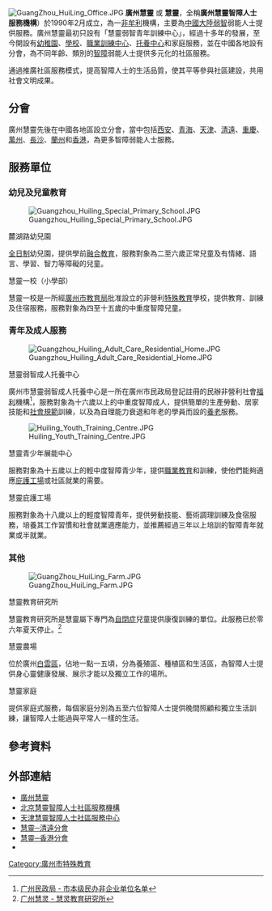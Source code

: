 [[File:GuangZhou_HuiLing_Office.JPG|thumb]]
'''廣州慧靈''' 或 '''慧靈'''，全稱'''廣州慧靈智障人士服務機構'''）於1990年2月成立，為一[[非牟利|非牟利]]機構，主要為[[中國大陸|中國大陸]][[弱智|弱智]]弱能人士提供服務。廣州慧靈最初只設有「慧靈弱智青年訓練中心」，經過十多年的發展，至今開設有[[幼稚園|幼稚園]]、[[學校|學校]]、[[職業訓練中心|職業訓練中心]]、[[托養中心|托養中心]]和家庭服務，並在中國各地設有分會，為不同年齡、類別的[[智障|智障]]弱能人士提供多元化的社區服務。

通過推廣社區服務模式，提高智障人士的生活品質，使其平等參與社區建設，共用社會文明成果。

==分會==
廣州慧靈先後在中國各地區設立分會，當中包括[[西安|西安]]、[[青海|青海]]、[[天津|天津]]、[[清遠|清遠]]、[[重慶|重慶]]、[[萬州|萬州]]、[[長沙|長沙]]、[[蘭州|蘭州]]和[[香港|香港]]，為更多智障弱能人士服務。

==服務單位==
===幼兒及兒童教育===
[[File:Guangzhou_Huiling_Special_Primary_School.JPG|thumb]]
;麓湖路幼兒園
[[全日制|全日制]]幼兒園，提供學前[[融合教育|融合教育]]，服務對象為二至六歲正常兒童及有情緒、語言、學習、智力等障礙的兒童。

;慧靈一校（小學部）
慧靈一校是一所經[[廣州市教育局|廣州市教育局]]批准設立的非營利[[特殊教育|特殊教育]]學校，提供教育、訓練及住宿服務，服務對象為四至十五歲的中重度智障兒童。

===青年及成人服務===
[[File:Guangzhou_Huiling_Adult_Care_Residential_Home.JPG|thumb]]

;慧靈弱智成人托養中心
廣州市慧靈弱智成人托養中心是一所在廣州市民政局登記註冊的民辦非營利社會[[福利|福利]]機構<ref>[http://www.gzmz.gov.cn/content.aspx?id=633810088341901250116 广州民政局 - 市本级民办非企业单位名单]</ref>，服務對象為十六歲以上的中重度智障成人，提供簡單的生產勞動、居家技能和[[社會規範|社會規範]]訓練，以及為自理能力衰退和年老的學員而設的[[老人院|養老]]服務。

[[File:Huiling_Youth_Training_Centre.JPG|thumb]]
;慧靈青少年展能中心
服務對象為十五歲以上的輕中度智障青少年，提供[[職業教育|職業教育]]和訓練，使他們能夠適應[[庇護工場|庇護工場]]或社區就業的需要。

;慧靈庇護工場
服務對象為十八歲以上的輕度智障青年，提供勞動技能、藝術調理訓練及食宿服務，培養其工作習慣和社會就業適應能力，並推薦經過三年以上培訓的智障青年就業或半就業。

=== 其他 ===
[[File:GuangZhou_HuiLing_Farm.JPG|thumb]]

;慧靈教育研究所
慧靈教育研究所是慧靈屬下專門為[[自閉症|自閉症]]兒童提供康復訓練的單位。此服務已於零六年夏天停止。<ref>[http://www.gzhl.org/gzhl_website/language/chinese_s/guangzhou/services/educationalinstituteforautism/educationalinstituteforautism.html 广州慧灵 - 慧灵教育研究所]{{dead link|date=2018年2月 |bot=InternetArchiveBot |fix-attempted=yes }}</ref>

;慧靈農場
位於廣州[[白雲區_(廣州市)|白雲區]]，佔地一點一五頃，分為養殖區、種植區和生活區，為智障人士提供身心靈健康發展、展示才能以及獨立工作的場所。

;慧靈家庭
提供家庭式服務，每個家庭分別為五至六位智障人士提供晚間照顧和獨立生活訓練，讓智障人士能過與平常人一樣的生活。

==參考資料==
{{Reflist|2}}

==外部連結==
* [https://web.archive.org/web/20081230024719/http://www.gzhl.org/gzhl_website/language/chinese_s/guangzhou/home/index.html 廣州慧靈]
* [http://www.huiling.org.cn/ 北京慧靈智障人士社區服務機構] {{Wayback|url=http://www.huiling.org.cn/ |date=20220501150618 }}
* [http://www.huiling.org.cn/tj/tj.htm 天津慧靈智障人士社區服務中心] {{Wayback|url=http://www.huiling.org.cn/tj/tj.htm |date=20160303180405 }}
* [https://web.archive.org/web/20101206123845/http://www.qyhl.org/ 慧靈─清遠分會]
* [https://web.archive.org/web/20081230024456/http://www.gzhl.org/gzhl_website/language/chinese_t/guangzhou/home/index.html 慧靈─香港分會]{{dead link|date=2018年2月 |bot=InternetArchiveBot |fix-attempted=yes }}
* {{cite web |url=http://www.china.org.cn/english/news/186794.htm |title=Private Care Centers Give Lifeline to Chinese Mentally Disabled |author=Chris Dalby |date=October 30, 2006 |work=[[中國網|中國網]] |accessdate= |archive-date=2016-03-03 |archive-url=https://web.archive.org/web/20160303202404/http://www.china.org.cn/english/news/186794.htm }}

[[Category:廣州市特殊教育|Category:廣州市特殊教育]]